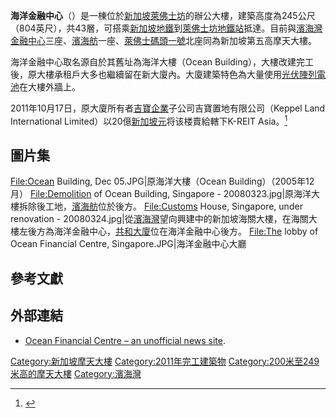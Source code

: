 {{Infobox building
|name               = 海洋金融中心<br>Ocean Financial Centre
|image              = [[File:Topping_out_of_Ocean_Financial_Centre,_Singapore_-_20101124.jpg|150px]]
|caption            = 2010年11月24日海洋金融中心封頂時影像
|location           = {{SIN}}[[萊佛士坊|萊佛士坊]]
|architectural_style= [[高層建築物|高層建築物]]
|building_type      = 辦公室
|roof               = {{convert|245|m|ft}}
|floor_count        = 43層
|status             = 已完工
|architect          = Pelli Clarke Pelli Architects
|developer          = 吉寶置地有限公司
|owner              = K-REIT Asia<ref name="owner" />
|main_contractor    = [[大林組|大林組]]
|website            = [https://web.archive.org/web/20071214144602/http://www.kepcorp.com/press/press.asp?RID=1623&L=&Y=2007&Q=4 http://www.kepcorp.com]
|latd  = 1| latm = 17| lats = 6.34| latNS = N
|longd = 103| longm = 51| longs = 8.3| longEW = E
|iso_region         = SG-1
|coordinates_display= title
| references        = <ref>{{emporis|310279}}</ref>
}}

'''海洋金融中心'''（{{lang-en|Ocean Financial Centre}}）是一棟位於[[新加坡|新加坡]]{{link-en|新加坡市中心|Downtown Core|市中心}}[[萊佛士坊|萊佛士坊]]的辦公大樓，建築高度為245公尺（804英尺），共43層，可搭乘[[新加坡地鐵|新加坡地鐵]]到[[萊佛士坊地鐵站|萊佛士坊地鐵站]]抵達。目前與[[濱海灣金融中心|濱海灣金融中心]]三座、[[濱海舫|濱海舫]]一座、[[萊佛士碼頭一號|萊佛士碼頭一號]]北座同為新加坡第五高摩天大樓。

海洋金融中心取名源自於其舊址為海洋大樓（Ocean Building），大樓改建完工後，原大樓承租戶大多也繼續留在新大廈內。大廈建築特色為大量使用[[光伏陣列|光伏陣列電池]]在大樓外牆上。

2011年10月17日，原大廈所有者[[吉寶企業|吉寶企業]]子公司吉寶置地有限公司（Keppel Land International Limited）以20億[[新加坡元|新加坡元]]将该楼賣給轄下K-REIT Asia。<ref name="owner">{{cite web | url=http://www.channelnewsasia.com/stories/singaporebusinessnews/view/1159992/1/.html | title=K-REIT Asia acquires Ocean Financial Centre | publisher=[[Channel_NewsAsia|Channel NewsAsia]] | accessdate=December 22, 2011 | archive-date=2012-01-21 | archive-url=https://web.archive.org/web/20120121153327/http://www.channelnewsasia.com/stories/singaporebusinessnews/view/1159992/1/.html | dead-url=no }}</ref>

==圖片集==
<gallery>
File:Ocean Building, Dec 05.JPG|原海洋大樓（Ocean Building）（2005年12月）
File:Demolition of Ocean Building, Singapore - 20080323.jpg|原海洋大樓拆除後工地，[[濱海舫|濱海舫]]位於後方。
File:Customs House, Singapore, under renovation - 20080324.jpg|從[[濱海灣_(新加坡)|濱海灣]]望向興建中的新加坡海關大樓，在海關大樓左後方為海洋金融中心，[[共和大廈|共和大廈]]位在海洋金融中心後方。
File:The lobby of Ocean Financial Centre, Singapore.JPG|海洋金融中心大廳
</gallery>

==參考文獻==
{{reflist}}

==外部連結==
{{Commons category|Ocean Financial Centre and Ocean Towers}}

*[https://web.archive.org/web/20090507094813/http://www.oceanfinancialcentre.com/ Ocean Financial Centre – an unofficial news site].

{{Skyscrapers in Singapore}}

[[Category:新加坡摩天大樓|Category:新加坡摩天大樓]]
[[Category:2011年完工建築物|Category:2011年完工建築物]]
[[Category:200米至249米高的摩天大樓|Category:200米至249米高的摩天大樓]]
[[Category:濱海灣|Category:濱海灣]]
